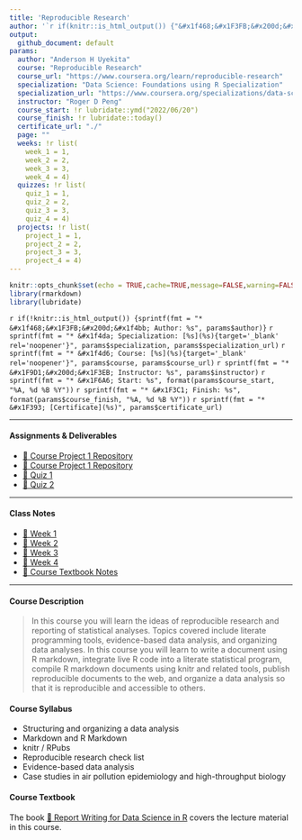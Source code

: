 ```yaml
---
title: 'Reproducible Research'
author: '`r if(knitr::is_html_output()) {"&#x1f468;&#x1F3FB;&#x200d;&#x1f4bb; Anderson H Uyekita"} else {NULL}`'
output:
  github_document: default
params:
  author: "Anderson H Uyekita"
  course: "Reproducible Research"
  course_url: "https://www.coursera.org/learn/reproducible-research"
  specialization: "Data Science: Foundations using R Specialization"
  specialization_url: "https://www.coursera.org/specializations/data-science-foundations-r"
  instructor: "Roger D Peng"
  course_start: !r lubridate::ymd("2022/06/20")
  course_finish: !r lubridate::today()
  certificate_url: "./"
  page: ""
  weeks: !r list(
    week_1 = 1,
    week_2 = 2,
    week_3 = 3,
    week_4 = 4)
  quizzes: !r list(
    quiz_1 = 1,
    quiz_2 = 2,
    quiz_3 = 3,
    quiz_4 = 4)
  projects: !r list(
    project_1 = 1,
    project_2 = 2,
    project_3 = 3,
    project_4 = 4)
---
```


```r
knitr::opts_chunk$set(echo = TRUE,cache=TRUE,message=FALSE,warning=FALSE)
library(rmarkdown)
library(lubridate)
```

`r if(!knitr::is_html_output()) {sprintf(fmt = "* &#x1f468;&#x1F3FB;&#x200d;&#x1f4bb; Author: %s", params$author)}`
`r sprintf(fmt = "* &#x1f4da; Specialization: [%s](%s){target='_blank' rel='noopener'}", params$specialization, params$specialization_url)`
`r sprintf(fmt = "* &#x1f4d6; Course: [%s](%s){target='_blank' rel='noopener'}", params$course, params$course_url)`
    `r sprintf(fmt = "* &#x1F9D1;&#x200d;&#x1F3EB; Instructor: %s", params$instructor)`
    `r sprintf(fmt = "* &#x1F6A6; Start: %s", format(params$course_start, "%A, %d %B %Y"))`
    `r sprintf(fmt = "* &#x1F3C1; Finish: %s", format(params$course_finish, "%A, %d %B %Y"))`
`r sprintf(fmt = "* &#x1F393; [Certificate](%s)", params$certificate_url)`

--------------------------------------------------------------------------------

#### Assignments & Deliverables

* [&#x1F680; Course Project 1 Repository](https://github.com/AndersonUyekita/reproducible-research_course-project-1)
* [&#x1F680; Course Project 1 Repository](https://github.com/AndersonUyekita/reproducible-research_course-project-2)
* [&#x1F4DD; Quiz 1](./Week%201/quiz-1_reproducible-research.md)
* [&#x1F4DD; Quiz 2](./Week%202/quiz-2_reproducible-research.md)

--------------------------------------------------------------------------------

#### Class Notes

* [&#x1F4C6; Week 1](./Week%201/README.md)
* [&#x1F4C6; Week 2](./Week%202/README.md)
* [&#x1F4C6; Week 3](./Week%203/README.md)
* [&#x1F4C6; Week 4](./Week%204/README.md)
* [&#x1F4D1; Course Textbook Notes](./book/README.md)

--------------------------------------------------------------------------------

#### Course Description

> In this course you will learn the ideas of reproducible research and reporting of statistical analyses. Topics covered include literate programming tools, evidence-based data analysis, and organizing data analyses. In this course you will learn to write a document using R markdown, integrate live R code into a literate statistical program, compile R markdown documents using knitr and related tools, publish reproducible documents to the web, and organize a data analysis so that it is reproducible and accessible to others.

#### Course Syllabus

* Structuring and organizing a data analysis
* Markdown and R Markdown
* knitr / RPubs
* Reproducible research check list
* Evidence-based data analysis
* Case studies in air pollution epidemiology and high-throughput biology

#### Course Textbook

The book [&#x1F4D4; Report Writing for Data Science in R](./book/exploratory-data-analysis-with-r.pdf) covers the lecture material in this course.
